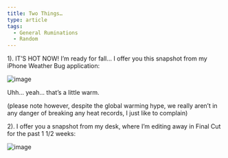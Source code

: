 ```yaml
---
title: Two Things…
type: article
tags:
  - General Ruminations
  - Random
---
```


1). IT’S HOT NOW! I’m ready for fall… I offer you this snapshot from my iPhone Weather Bug application:

![image](/images/uploads/iPhone-Weather-2008-07-21.jpg)

Uhh… yeah… that’s a little warm.

(please note however, despite the global warming hype, we really aren’t in any danger of breaking any heat records, I just like to complain)

2). I offer you a snapshot from my desk, where I’m editing away in Final Cut for the past 1 1/2 weeks:


![image](/images/uploads/editing-breadmaking.jpg)
